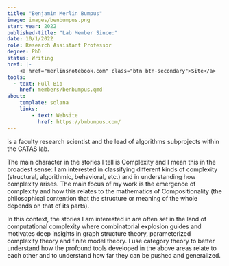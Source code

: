```yaml
---
title: "Benjamin Merlin Bumpus"
image: images/benbumpus.png
start_year: 2022
published-title: "Lab Member Since:"
date: 10/1/2022
role: Research Assistant Professor
degree: PhD
status: Writing
href: |- 
    <a href="merlinsnotebook.com" class="btn btn-secondary">Site</a>
tools:
  - text: Full Bio
    href: members/benbumpus.qmd
about:
    template: solana
    links:
        - text: Website
          href: https://bmbumpus.com/
---
```


is a faculty research scientist and the lead of algorithms subprojects within the GATAS lab. 

The main character in the stories I tell is Complexity and I mean this in the broadest sense:
I am interested in classifying different kinds of complexity (structural, algorithmic, behavioral, etc.) 
and in understanding how complexity arises. The main focus of my work is the emergence of complexity 
and how this relates to the mathematics of Compositionality (the philosophical contention that the structure or 
meaning of the whole depends on that of its parts). 

In this context, the stories I am interested in are often set in the land of computational complexity where 
combinatorial explosion guides and motivates deep insights in graph structure theory, parameterized complexity theory
and finite model theory. I use category theory to better understand how the profound tools developed in the above areas 
relate to each other and to understand how far they can be pushed and generalized.
